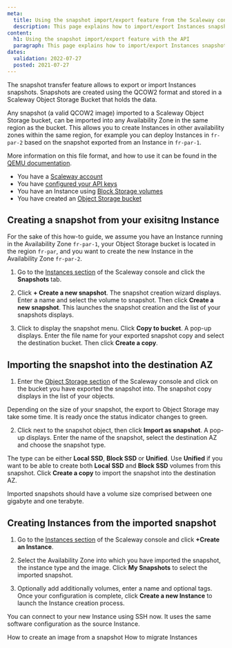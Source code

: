 ```yaml
---
meta:
  title: Using the snapshot import/export feature from the Scaleway console
  description: This page explains how to import/export Instances snapshots using the Scaleway console
content:
  h1: Using the snapshot import/export feature with the API
  paragraph: This page explains how to import/export Instances snapshots using the Scaleway console
dates:
  validation: 2022-07-27
  posted: 2021-07-27
---
```


The snapshot transfer feature allows to export or import Instances snapshots. Snapshots are created using the QCOW2 format and stored in a Scaleway Object Storage Bucket that holds the data.

Any snapshot (a valid QCOW2 image) imported to a Scaleway Object Storage bucket, can be imported into any Availability Zone in the same region as the bucket. This allows you to create Instances in other availability zones within the same region, for example you can deploy Instances in `fr-par-2` based on the snapshot exported from an Instance in `fr-par-1`.


More information on this file format, and how to use it can be found in the [QEMU documentation](https://www.qemu.org/docs/master/system/images.html#cmdoption-image-formats-arg-qcow2).

<Message type="requirement">

  - You have a [Scaleway account](/Console/my-account/how-to/create-an-account/)
  - You have [configured your API keys](/Console/my-project/how-to/generate-api-key/)
  - You have an Instance using [Block Storage volumes](/storage/block/how-to/create-a-volume)
  - You have created an [Object Storage bucket](/storage/object/how-to/create-a-bucket)

</Message>

## Creating a snapshot from your exisitng Instance

<Message type="note">

For the sake of this how-to guide, we assume you have an Instance running in the Availability Zone `fr-par-1`, your Object Storage bucket is located in the region `fr-par`, and you want to create the new Instance in the Availability Zone `fr-par-2`.

</Message>

1. Go to the [Instances section](https://console.stg.frt.internal.scaleway.com/instance/servers) of the Scaleway console and click the **Snapshots** tab. 

2. Click **+ Create a new snapshot**. The snapshot creation wizard displays. Enter a name and select the volume to snapshot. Then click **Create a new snapshot**. This launches the snapshot creation and the list of your snapshots displays.


3. Click <Icon name="more" /> to display the snapshot menu. Click **Copy to bucket**. A pop-up displays. Enter the file name for your exported snapshot copy and select the destination bucket. Then click **Create a copy**.

    <Lightbox src="scaleway-snapshot-copy.webp" alt="" /> 


## Importing the snapshot into the destination AZ

1. Enter the [Object Storage section](https://console.scaleway.com/object-storage/buckets) of the Scaleway console and click on the bucket you have exported the snapshot into. The snapshot copy displays in the list of your objects.


  <Lightbox src="scaleway-snapshot-bucket.webp" alt="" />

  <Message type="note">

  Depending on the size of your snapshot, the export to Object Storage may take some time. It is ready once the status indicator changes to green. 

  </Message>


2. Click <Icon name="more" /> next to the snapshot object, then click **Import as snapshot**. A pop-up displays. Enter the name of the snapshot, select the destination AZ and choose the snapshot type.

  The type can be either **Local SSD**, **Block SSD** or **Unified**. Use **Unified** if you want to be able to create both **Local SSD** and **Block SSD** volumes from this snapshot. Click **Create a copy** to import the snapshot into the destination AZ.

  <Lightbox src="scaleway-snapshot-import.webp" alt="" />

  <Message type="important">

  Imported snapshots should have a volume size comprised between one gigabyte and one terabyte.

  </Message>


## Creating Instances from the imported snapshot

1. Go to the [Instances section](https://console.scaleway.com/instance/servers) of the Scaleway console and click **+Create an Instance**.

2. Select the Availability Zone into which you have imported the snapshot, the instance type and the image. Click **My Snapshots** to select the imported snapshot.

  <Lightbox src="scaleway-snapshot-imported.webp" alt="" />

3. Optionally add additionally volumes, enter a name and optional tags. Once your configuration is complete, click **Create a new Instance** to launch the Instance creation process.

You can connect to your new Instance using SSH now. It uses the same software configuration as the source Instance.

<Navigation title="See Also">
  <PreviousButton to="/compute/instances/how-to/create-image-from-snapshot/">How to create an image from a snapshot</PreviousButton>
  <NextButton to="/compute/instances/how-to/migrate-instances/">How to migrate Instances</NextButton>
</Navigation>
